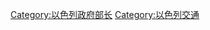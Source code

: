 {{Catnav|頁面分類|人物|各國人物|各國政治人物|以色列政治人物}}
{{Catnav|頁面分類|人物|各國人物|以色列人|以色列政治人物}}

[[Category:以色列政府部长|Category:以色列政府部长]]
[[Category:以色列交通|Category:以色列交通]]
